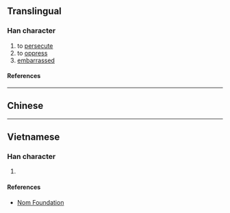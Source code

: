 {{character info}}
==Translingual==

===Han character===
{{Han char|rn=54|rad=廴|as=05|sn=8|four=|canj=NKHA|ids=⿺廴白}}

# to [[persecute]]
# to [[oppress]]
# [[embarrassed]]

====References====
{{Han ref|kx=0353.031|hdz=10404.060|uh=5EF9}}

----

==Chinese==

{{zh-see|迫|v}}

----

==Vietnamese==

===Han character===
{{vi-readings|rs=廴05|reading=[[bách]], [[bích]]}}

# {{rfdef|vi|sort=廴05}}

====References====
* [http://nomfoundation.org/common/nom_details.php?codepoint=5ef9 Nom Foundation]